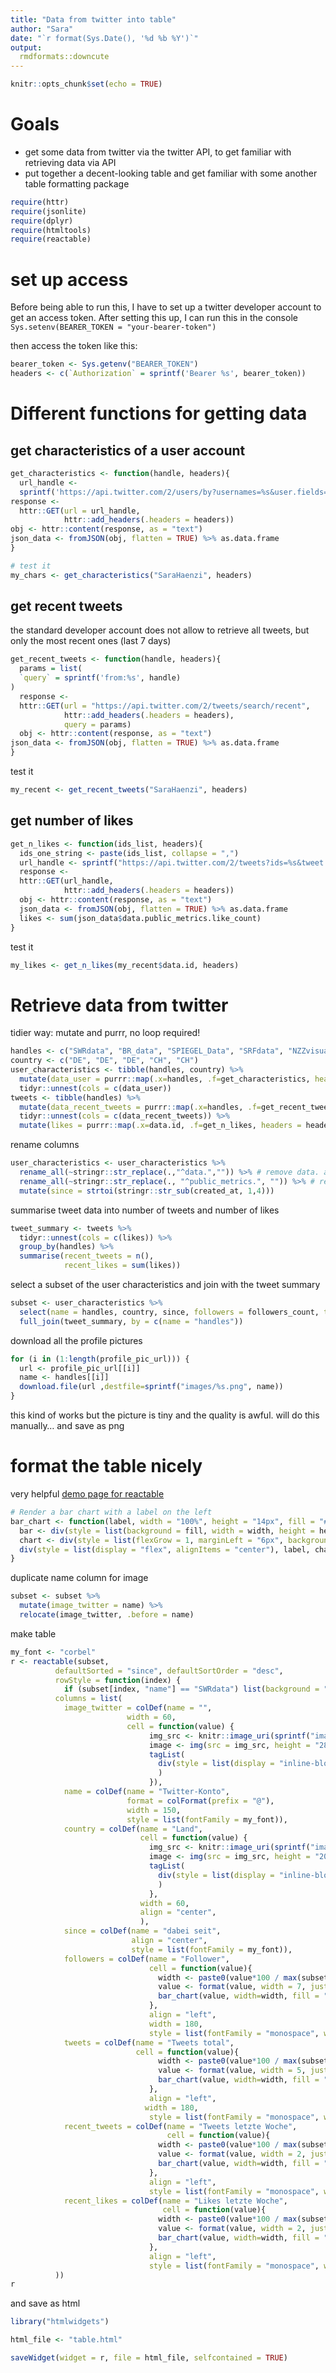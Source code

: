 ```yaml
---
title: "Data from twitter into table"
author: "Sara"
date: "`r format(Sys.Date(), '%d %b %Y')`"
output: 
  rmdformats::downcute
---
```


```r
knitr::opts_chunk$set(echo = TRUE)
```

# Goals

- get some data from twitter via the twitter API, to get familiar with retrieving data via API
- put together a decent-looking table and get familiar with some another table formatting package

```r
require(httr)
require(jsonlite)
require(dplyr)
require(htmltools)
require(reactable)
```

# set up access

Before being able to run this, I have to set up a twitter developer account to get an access token. After setting this up, I can run this in the console `Sys.setenv(BEARER_TOKEN = "your-bearer-token")`

then access the token like this:

```r
bearer_token <- Sys.getenv("BEARER_TOKEN")
headers <- c(`Authorization` = sprintf('Bearer %s', bearer_token))
```

# Different functions for getting data

## get characteristics of a user account
```r
get_characteristics <- function(handle, headers){
  url_handle <-
  sprintf('https://api.twitter.com/2/users/by?usernames=%s&user.fields=created_at,description,id,name,profile_image_url,public_metrics', handle)
response <-
  httr::GET(url = url_handle,
            httr::add_headers(.headers = headers))
obj <- httr::content(response, as = "text")
json_data <- fromJSON(obj, flatten = TRUE) %>% as.data.frame
}
```

```r
# test it
my_chars <- get_characteristics("SaraHaenzi", headers)
```

## get recent tweets
the standard developer account does not allow to retrieve all tweets, but only the most recent ones (last 7 days)

```r
get_recent_tweets <- function(handle, headers){
  params = list(
  `query` = sprintf('from:%s', handle)
)
  response <-
  httr::GET(url = "https://api.twitter.com/2/tweets/search/recent",
            httr::add_headers(.headers = headers),
            query = params)
  obj <- httr::content(response, as = "text")
json_data <- fromJSON(obj, flatten = TRUE) %>% as.data.frame
}

```

test it 
```r
my_recent <- get_recent_tweets("SaraHaenzi", headers)
```

## get number of likes
```r
get_n_likes <- function(ids_list, headers){
  ids_one_string <- paste(ids_list, collapse = ",")
  url_handle <- sprintf("https://api.twitter.com/2/tweets?ids=%s&tweet.fields=public_metrics", ids_one_string)
  response <-
  httr::GET(url_handle,
            httr::add_headers(.headers = headers))
  obj <- httr::content(response, as = "text")
  json_data <- fromJSON(obj, flatten = TRUE) %>% as.data.frame
  likes <- sum(json_data$data.public_metrics.like_count)
}
```

test it
```r
my_likes <- get_n_likes(my_recent$data.id, headers)
```

# Retrieve data from twitter
tidier way: mutate and purrr, no loop required!
```r
handles <- c("SWRdata", "BR_data", "SPIEGEL_Data", "SRFdata", "NZZvisuals")
country <- c("DE", "DE", "DE", "CH", "CH")
user_characteristics <- tibble(handles, country) %>%
  mutate(data_user = purrr::map(.x=handles, .f=get_characteristics, headers=headers)) %>%
  tidyr::unnest(cols = c(data_user))
tweets <- tibble(handles) %>%
  mutate(data_recent_tweets = purrr::map(.x=handles, .f=get_recent_tweets, headers=headers)) %>%
  tidyr::unnest(cols = c(data_recent_tweets)) %>%
  mutate(likes = purrr::map(.x=data.id, .f=get_n_likes, headers = headers))
```

rename columns
```r
user_characteristics <- user_characteristics %>%
  rename_all(~stringr::str_replace(.,"^data.","")) %>% # remove data. at the beginning of column names
  rename_all(~stringr::str_replace(., "^public_metrics.", "")) %>% # remove public_metrics.
  mutate(since = strtoi(stringr::str_sub(created_at, 1,4)))
```

summarise tweet data into number of tweets and number of likes
```r
tweet_summary <- tweets %>%
  tidyr::unnest(cols = c(likes)) %>%
  group_by(handles) %>%
  summarise(recent_tweets = n(),
            recent_likes = sum(likes))
```

select a subset of the user characteristics and join with the tweet summary
```r
subset <- user_characteristics %>%
  select(name = handles, country, since, followers = followers_count, tweets = tweet_count) %>%
  full_join(tweet_summary, by = c(name = "handles"))
```

download all the profile pictures
```r
for (i in (1:length(profile_pic_url))) {
  url <- profile_pic_url[[i]]
  name <- handles[[i]]
  download.file(url ,destfile=sprintf("images/%s.png", name))
}
```

this kind of works but the picture is tiny and the quality is awful. will do this manually... and save as png

# format the table nicely

very helpful [demo page for reactable](https://glin.github.io/reactable/articles/cookbook/cookbook.html)

```r
# Render a bar chart with a label on the left
bar_chart <- function(label, width = "100%", height = "14px", fill = "#00bfc4", background = NULL) {
  bar <- div(style = list(background = fill, width = width, height = height))
  chart <- div(style = list(flexGrow = 1, marginLeft = "6px", background = background), bar)
  div(style = list(display = "flex", alignItems = "center"), label, chart)
}
```

duplicate name column for image
```r
subset <- subset %>%
  mutate(image_twitter = name) %>%
  relocate(image_twitter, .before = name)
```

make table
```r
my_font <- "corbel"
r <- reactable(subset,
          defaultSorted = "since", defaultSortOrder = "desc",
          rowStyle = function(index) {
            if (subset[index, "name"] == "SWRdata") list(background = "rgba(0, 0, 0, 0.05)")},
          columns = list(
            image_twitter = colDef(name = "", 
                          width = 60,
                          cell = function(value) {
                               img_src <- knitr::image_uri(sprintf("images/%s.png", value)) # .png for the manual download, .jpg for automatic
                               image <- img(src = img_src, height = "28px", alt = "")
                               tagList(
                                 div(style = list(display = "inline-block", width = "45px"), image),
                                 )
                               }),
            name = colDef(name = "Twitter-Konto", 
                          format = colFormat(prefix = "@"),
                          width = 150,
                          style = list(fontFamily = my_font)),
            country = colDef(name = "Land",
                             cell = function(value) {
                               img_src <- knitr::image_uri(sprintf("images/%s.png", value))
                               image <- img(src = img_src, height = "20px", alt = "")
                               tagList(
                                 div(style = list(display = "inline-block", width = "40px"), image),
                                 )
                               },
                             width = 60,
                             align = "center",
                             ),
            since = colDef(name = "dabei seit",
                           align = "center",
                           style = list(fontFamily = my_font)),
            followers = colDef(name = "Follower",
                               cell = function(value){
                                 width <- paste0(value*100 / max(subset$followers), "%")
                                 value <- format(value, width = 7, justify = "right")
                                 bar_chart(value, width=width, fill = "#06B4E6", background = "#e1e1e1")
                               },
                               align = "left",
                               width = 180,
                               style = list(fontFamily = "monospace", whiteSpace = "pre")),
            tweets = colDef(name = "Tweets total",
                            cell = function(value){
                                 width <- paste0(value*100 / max(subset$tweets), "%")
                                 value <- format(value, width = 5, justify = "right")
                                 bar_chart(value, width=width, fill = "#4D65AC", background = "#e1e1e1")
                               },
                               align = "left",
                              width = 180,
                               style = list(fontFamily = "monospace", whiteSpace = "pre")),
            recent_tweets = colDef(name = "Tweets letzte Woche",
                                   cell = function(value){
                                 width <- paste0(value*100 / max(subset$recent_tweets), "%")
                                 value <- format(value, width = 2, justify = "right")
                                 bar_chart(value, width=width, fill = "#644796", background = "#e1e1e1")
                               },
                               align = "left",
                               style = list(fontFamily = "monospace", whiteSpace = "pre")),
            recent_likes = colDef(name = "Likes letzte Woche",
                                  cell = function(value){
                                 width <- paste0(value*100 / max(subset$recent_likes), "%")
                                 value <- format(value, width = 2, justify = "right")
                                 bar_chart(value, width=width, fill = "#4C2360", background = "#e1e1e1")
                               },
                               align = "left",
                               style = list(fontFamily = "monospace", whiteSpace = "pre"))
          ))
r
```

and save as html
```r
library("htmlwidgets")

html_file <- "table.html"

saveWidget(widget = r, file = html_file, selfcontained = TRUE)
```

